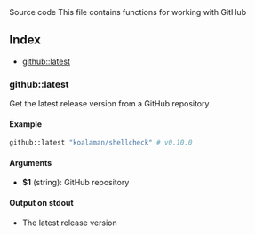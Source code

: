 
<Link to="https://github.com/arg-sh/argsh/blob/main/libraries/github.sh" alt="source code">
Source code
</Link>
This file contains functions for working with GitHub

## Index

* [github::latest](#githublatest)

### github::latest

Get the latest release version from a GitHub repository

#### Example

```bash
github::latest "koalaman/shellcheck" # v0.10.0
```

#### Arguments

* **$1** (string): GitHub repository

#### Output on stdout

* The latest release version

